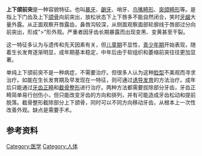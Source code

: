 {{unreferenced|time=2020-04-30T10:58:55+00:00}}
'''上下颌前突'''是一种容貌特征。也叫[[暴牙|暴牙]]、[[齙牙|齙牙]]、哨牙、[[鸟嘴畸形|鸟嘴畸形]]、[[突颌畸形|突颌畸形]]等。是指上下门齿及上下[[颌骨|颌骨]]向前突出，放松状态下上下唇多不能自然闭合，笑时[[牙龈|牙龈]]大量外露。从正面观察开唇露齿，鼻唇沟较深，从侧面观察面部轮廓线于唇部过分向前突出，形成">"形外观。严重者因牙齿长期暴露而出现变黑、变黄甚至干裂。

这一特征多认为与遗传和先天因素有关，但[[儿童期|儿童期]]不显性，[[青少年期|青少年期]]开始表现，随着生长发育逐渐明显，成年期基本稳定，中年后由于软组织和萎缩前突往往更加显著。

单纯上下颌前突不是一种病症，不需要治疗。但很多人认为这种[[脸型|脸型]]不美观而寻求治疗。如能在生长发育期及早发现在一特征，则可通过[[诱导发育|诱导发育]]的方法治疗。成年后只能通过[[牙齿正畸|牙齿正畸]]和[[截骨整形|截骨整形]]进行治疗。两种方法都需要拔除部分牙齿，牙齿正畸简单易行创伤小，但只能改变牙齿的方向和排列，并有可能造成牙齿松动和提前脱落。截骨整形截除部分上下颌骨，同时可以不同方向移动牙齿，从根本上一次性改善外观。缺点是需要手术。

== 参考资料 ==

[[Category:医学|Category:医学]]
[[Category:人体|Category:人体]]